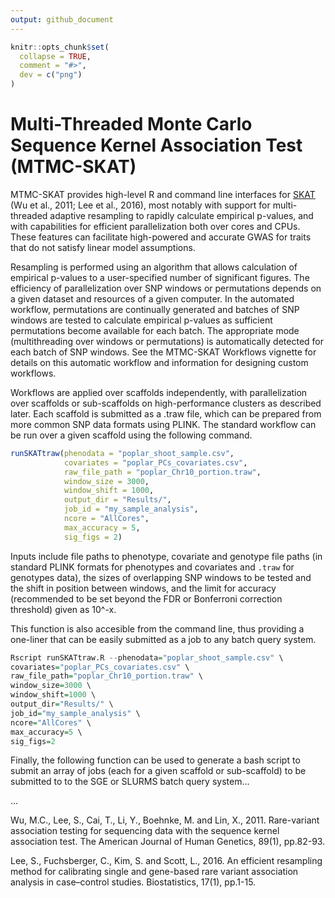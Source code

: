```yaml
---
output: github_document
---
```


<!-- README.md is generated from README.Rmd. Please edit that file -->

```r
knitr::opts_chunk$set(
  collapse = TRUE,
  comment = "#>",
  dev = c("png")
)
```

# Multi-Threaded Monte Carlo Sequence Kernel Association Test (MTMC-SKAT)

<!-- badges: start -->
<!-- badges: end -->

MTMC-SKAT provides high-level R and command line interfaces for [SKAT](https://github.com/leeshawn/SKAT) (Wu et al., 2011; Lee et al., 2016), most notably with support for multi-threaded adaptive resampling to rapidly calculate empirical p-values, and with capabilities for efficient parallelization both over cores and CPUs. These features can facilitate high-powered and accurate GWAS for traits that do not satisfy linear model assumptions. 

Resampling is performed using an algorithm that allows calculation of empirical p-values to a user-specified number of significant figures. The efficiency of parallelization over SNP windows or permutations depends on a given dataset and resources of a given computer. In the automated workflow, permutations are continually generated and batches of SNP windows are tested to calculate empirical p-values as sufficient permutations become available for each batch. The appropriate mode (multithreading over windows or permutations) is automatically detected for each batch of SNP windows. See the MTMC-SKAT Workflows vignette for details on this automatic workflow and information for designing custom workflows.

Workflows are applied over scaffolds independently, with parallelization over scaffolds or sub-scaffolds on high-performance clusters as described later. Each scaffold is submitted as a .traw file, which can be prepared from more common SNP data formats using PLINK. The standard workflow can be run over a given scaffold using the following command.

```r
runSKATtraw(phenodata = "poplar_shoot_sample.csv",
            covariates = "poplar_PCs_covariates.csv",
            raw_file_path = "poplar_Chr10_portion.traw",
            window_size = 3000,
            window_shift = 1000,
            output_dir = "Results/",
            job_id = "my_sample_analysis",
            ncore = "AllCores",
            max_accuracy = 5,
            sig_figs = 2)
```

Inputs include file paths to phenotype, covariate and genotype file paths (in standard PLINK formats for phenotypes and covariates and `.traw` for genotypes data), the sizes of overlapping SNP windows to be tested and the shift in position between windows, and the limit for accuracy (recommended to be set beyond the FDR or Bonferroni correction threshold) given as 10^-x.

This function is also accesible from the command line, thus providing a one-liner that can be easily submitted as a job to any batch query system.

```r
Rscript runSKATtraw.R --phenodata="poplar_shoot_sample.csv" \
covariates="poplar_PCs_covariates.csv" \
raw_file_path="poplar_Chr10_portion.traw" \
window_size=3000 \
window_shift=1000 \
output_dir="Results/" \
job_id="my_sample_analysis" \
ncore="AllCores" \
max_accuracy=5 \
sig_figs=2
```

Finally, the following function can be used to generate a bash script to submit an array of jobs (each for a given scaffold or sub-scaffold) to be submitted to to the SGE or SLURMS batch query system...

...

Wu, M.C., Lee, S., Cai, T., Li, Y., Boehnke, M. and Lin, X., 2011. Rare-variant association testing for sequencing data with the sequence kernel association test. The American Journal of Human Genetics, 89(1), pp.82-93.

Lee, S., Fuchsberger, C., Kim, S. and Scott, L., 2016. An efficient resampling method for calibrating single and gene-based rare variant association analysis in case–control studies. Biostatistics, 17(1), pp.1-15.